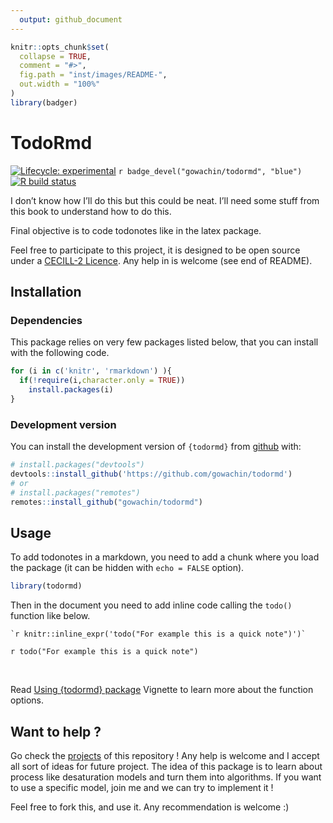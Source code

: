 ```yaml
---
  output: github_document
---
```


<!-- README.md is generated from README.Rmd. Please edit that file -->

```r
knitr::opts_chunk$set(
  collapse = TRUE,
  comment = "#>",
  fig.path = "inst/images/README-",
  out.width = "100%"
)
library(badger)
```

# TodoRmd
<!-- # DiveR <img src="https://raw.githubusercontent.com/gowachin/DiveR/master/inst/images/DiveR_hex.png" alt="logo" align="right" height="200px/"/> -->

<!-- badges: start -->

[![Lifecycle: experimental](https://img.shields.io/badge/lifecycle-experimental-orange.svg)](https://www.tidyverse.org/lifecycle/#experimental) 
`r badge_devel("gowachin/todormd", "blue")` 
[![R build status](https://github.com/gowachin/todormd/workflows/R-CMD-check/badge.svg)](https://github.com/gowachin/todormd/actions)
<!-- [![Coverage status](https://codecov.io/gh/gowachin/todormd/branch/master/graph/badge.svg)](https://codecov.io/github/gowachin/todormd?branch=master) -->

<!-- badges: end -->

I don't know how I'll do this but this could be neat. I'll need some stuff from this book to understand how to do this.

Final objective is to code todonotes like in the latex package.


Feel free to participate to this project, it is designed to be open source under a [CECILL-2 Licence](https://github.com/gowachin/todormd/blob/master/LICENCE-CECILL-2.1.txt). Any help in is welcome (see end of README).

## Installation

### Dependencies

This package relies on very few packages listed below, that you can install with the following code.

```r
for (i in c('knitr', 'rmarkdown') ){
  if(!require(i,character.only = TRUE))
    install.packages(i)
}
```

### Development version

You can install the development version of `{todormd}` from [github](https://github.com/gowachin/todormd) with:

```r
# install.packages("devtools")
devtools::install_github('https://github.com/gowachin/todormd')
# or 
# install.packages("remotes")
remotes::install_github("gowachin/todormd")
```

## Usage

To add todonotes in a markdown, you need to add a chunk where you load the package (it can be hidden with `echo = FALSE` option).

```r
library(todormd)
```

Then in the document you need to add inline code calling the `todo()` function like below.

```
`r knitr::inline_expr('todo("For example this is a quick note")')` 
```
`r todo("For example this is a quick note")`

<br>

Read [Using {todormd} package](https://gowachin.github.io/todormd/articles/dev_todonotes.html) Vignette to learn more about the function options.


## Want to help ?

Go check the [projects](https://github.com/gowachin/todormd/projects) of this repository ! Any help is welcome and I accept all sort of ideas for future project. The idea of this package is to learn about process like desaturation models and turn them into algorithms. If you want to use a specific model, join me and we can try to implement it !

Feel free to fork this, and use it. Any recommendation is welcome :)
